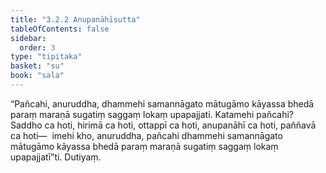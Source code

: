 ```yaml
---
title: "3.2.2 Anupanāhīsutta"
tableOfContents: false
sidebar:
  order: 3
type: "tipitaka"
basket: "su"
book: "sala"
---
```



<DynamicBreadcrumb />

<Division number="295" book="sala">

<Paragraph number="1276" book="sala">
“Pañcahi, anuruddha, dhammehi samannāgato mātugāmo kāyassa bhedā paraṃ maraṇā sugatiṃ saggaṃ lokaṃ upapajjati. Katamehi pañcahi? Saddho ca hoti, hirimā ca hoti, ottappī ca hoti, anupanāhī ca hoti, paññavā ca hoti—  imehi kho, anuruddha, pañcahi dhammehi samannāgato mātugāmo kāyassa bhedā paraṃ maraṇā sugatiṃ saggaṃ lokaṃ upapajjatī”ti.

</Paragraph>
</Division>

<Paragraph number="1277" type="center" book="sala">
Dutiyaṃ.
</Paragraph>